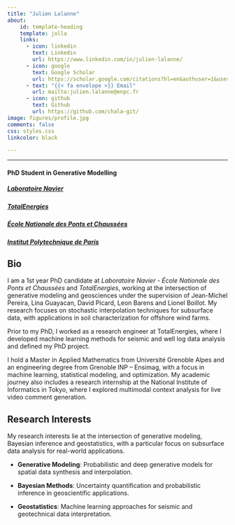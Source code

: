 ```yaml
---
title: "Julien Lalanne"
about:
    id: template-heading
    template: jolla
    links: 
      - icon: linkedin
        text: Linkedin
        url: https://www.linkedin.com/in/julien-lalanne/
      - icon: google
        text: Google Scholar
        url: https://scholar.google.com/citations?hl=en&authuser=1&user=QRzMl-wAAAAJ
      - text: "{{< fa envelope >}} Email"
        url: mailto:julien.lalanne@enpc.fr
      - icon: github
        text: Github
        url: https://github.com/chala-git/
image: figures/profile.jpg
comments: false
css: styles.css
linkcolor: black

---
```


:::{#template-heading}

---

#### PhD Student in Generative Modelling{.center}

##### [Laboratoire Navier](https://navier-lab.fr/){.center .href}

##### [TotalEnergies](https://totalenergies.com/){.center .href}

##### [École Nationale des Ponts et Chaussées](https://ecoledesponts.fr/){.center .href}

##### [Institut Polytechnique de Paris](https://www.ip-paris.fr/){.center .href}

:::

## Bio

I am a 1st year PhD candidate at *Laboratoire Navier - École Nationale des Ponts et Chaussées* and *TotalEnergies*, working at the intersection of generative modeling and geosciences under the supervision of Jean-Michel Pereira, Lina Guayacan, David Picard, Leon Barens and Lionel Boillot.
My research focuses on stochastic interpolation techniques for subsurface data, with applications in soil characterization for offshore wind farms. 

Prior to my PhD, I worked as a research engineer at TotalEnergies, where I developed machine learning methods for seismic and well log data analysis and defined my PhD project.

I hold a Master in Applied Mathematics from Université Grenoble Alpes and an engineering degree from Grenoble INP – Ensimag, with a focus in machine learning, statistical modeling, and optimization. My academic journey also includes a research internship at the National Institute of Informatics in Tokyo, where I explored multimodal context analysis for live video comment generation.


## Research Interests

My research interests lie at the intersection of generative modeling, Bayesian inference and geostatistics, with a particular focus on subsurface data analysis for real-world applications.

- **Generative Modeling**: Probabilistic and deep generative models for spatial data synthesis and interpolation.

- **Bayesian Methods**: Uncertainty quantification and probabilistic inference in geoscientific applications.

- **Geostatistics**: Machine learning approaches for seismic and geotechnical data interpretation.
